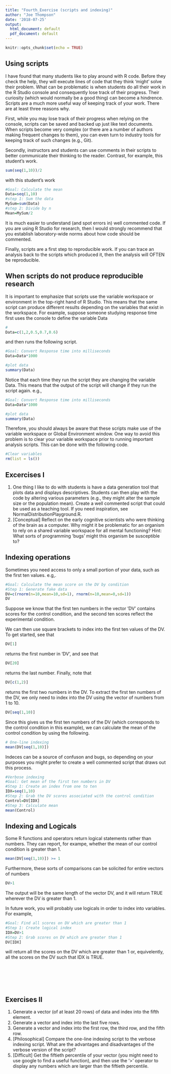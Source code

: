 ```yaml
---
title: "Fourth_Exercise (scripts and indexing)"
author: "Joe Thompson"
date: '2018-07-25'
output:
  html_document: default
  pdf_document: default
---
```


```r
knitr::opts_chunk$set(echo = TRUE)
```

## Using scripts

I have found that many students like to play around with R code. Before they check the help, they will execute lines of code that they think 'might' solve their problem. What can be problematic is when students do all their work in the R Studio console and consequently lose track of their progress. Their curiosity (which would normally be a good thing) can become a hindrence. Scripts are a much more useful way of keeping track of your work. There are at least three reasons why.

First, while you may lose track of their progress when relying on the console, scripts can be saved and backed up just like text documents. When scripts become very complex (or there are a number of authors making frequent changes to them), you can even turn to industry tools for keeping track of such changes (e.g., Git). 

Secondly, instructors and students can use comments in their scripts to better communicate their thinking to the reader. Contrast, for example, this student's work.

```r
sum(seq(1,10))/2
```

with this student's work

```r
#Goal: Calculate the mean
Data=seq(1,10)
#step 1: Sum the data
MySum=sum(Data)
#step 2: Divide by n
Mean=MySum/2
```

It is much easier to understand (and spot errors in) well commented code. If you are using R Studio for research, then I would strongly recommend that you establish laboratory-wide norms about how code should be commented. 

Finally, scripts are a first step to reproducible work. If you can trace an analysis back to the scripts which produced it, then the analysis will OFTEN be reproducible. 

## When scripts do not produce reproducible research

It is important to emphasize that scripts use the variable workspace or environment in the top-right hand of R Studio. This means that the same script can produce different results depending on the variables that exist in the workspace. For example, suppose someone studying response time first uses the console to define the variable Data

```r
# 
Data=c(1,2,0.5,0.7,0.6)
```

and then runs the following script.

```r
#Goal: Convert Response time into milliseconds
Data=Data*1000

#plot data  
summary(Data)
```

Notice that each time they run the script they are changing the variable Data. This means that the output of the script will change if they run the script again. e.g.,


```r
#Goal: Convert Response time into milliseconds
Data=Data*1000

#plot data  
summary(Data)
```

Therefore, you should always be aware that these scripts make use of the variable workspace or Global Environment window. One way to avoid this problem is to clear your variable workspace prior to running important analysis scripts. This can be done with the following code.

```r
#Clear variables
rm(list = ls())
```

## Excercises I 

1) One thing I like to do with students is have a data generation tool that plots data and displays descriptives. Students can then play with the code by altering various parameters (e.g., they might alter the sample size or the population mean). Create a well commented script that could be used as a teaching tool. If you need inspiration, see NormalDistributionPlayground.R.
2) [Conceptual] Reflect on the early cognitive scientists who were thinking of the brain as a computer. Why might it be problematic for an organism to rely on a shared variable workspace for all mental functioning? Hint: What sorts of programming 'bugs' might this organism be susceptible to?

## Indexing operations

Sometimes you need access to only a small portion of your data, such as the first ten values. e.g,.

```r
#Goal: Calculate the mean score on the DV by condition
#Step 1: Generate fake data
DV=c(rnorm(n=10,mean=10,sd=1), rnorm(n=10,mean=0,sd=1))
DV
```

Suppose we know that the first ten numbers in the vector 'DV' contains scores for the control condition, and the second ten scores reflect the experimental condition.

We can then use square brackets to index into the first ten values of the DV. To get started, see that

```r
DV[1]
```

returns the first number in 'DV', and see that

```r
DV[20]
```

returns the last number. Finally, note that 

```r
DV[c(1,2)]
```

returns the first two numbers in the DV. To extract the first ten numbers of the DV, we only need to index into the DV using the vector of numbers from 1 to 10.

```r
DV[seq(1,10)]
```

Since this gives us the first ten numbers of the DV (which corresponds to the control condition in this example), we can calculate the mean of the control condition by using the following.

```r
# One-line indexing
mean(DV[seq(1,10)])
```

Indeces can be a source of confuson and bugs, so depending on your purposes you might prefer to create a well commented script that draws out this process. 

```r
#Verbose indexing
#Goal: Get mean of the first ten numbers in DV
#Step 1: Create an index from one to ten
IDX=seq(1,10)
#Step 2: Grab the DV scores associated with the control condition
Control=DV[IDX]
#Step 3: Calculate mean
mean(Control)
```

## Indexing and Logicals

Some R functions and operators return logical statements rather than numbers. They can report, for exampe, whether the mean of our control condition is greater than 1.

```r
mean(DV[seq(1,10)]) >= 1
```

Furthermore, these sorts of comparisons can be solicited for entire vectors of numbers

```r
DV>1
```

The output will be the same length of the vector DV, and it will return TRUE wherever the DV is greater than 1.

In future work, you will probably use logicals in order to index into variables. For example, 

```r
#Goal: Find all scores on DV which are greater than 1
#Step 1: Create logical index
IDX=DV>1
#Step 2: Grab scores on DV which are greater than 1 
DV[IDX]
```

will return all the scores on the DV which are greater than 1 or, equivelently, all the scores on the DV such that IDX is TRUE.

<br />
<br />
<br />
<br />

## Exercises II

1) Generate a vector (of at least 20 rows) of data and index into the fifth element.
2) Generate a vector and index into the last five rows.
3) Generate a vector and index into the first row, the third row, and the fifth row.
4) [Philosophical] Compare the one-line indexing script to the verbose indexing script. What are the advantages and disadvantages of the verbose version of the script?
5) [Difficult] Get the fiftieth percentile of your vector (you might need to use google to find a useful function), and then use the '>' operator to display any numbers which are larger than the fiftieth percentile.
